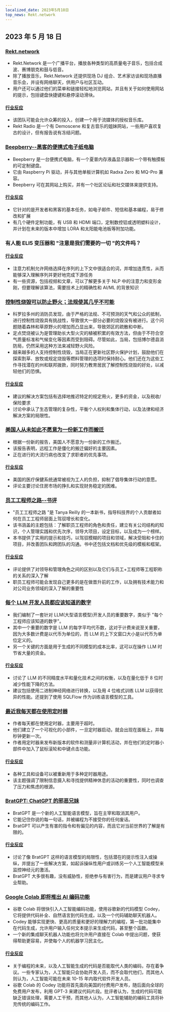 ```yaml
---
localized_date: 2023年5月18日
top_news: Rekt.network
---
```




## 2023 年 5 月 18 日

### [Rekt.network](https://rekt.network)

- Rekt.Network 是一个广播平台，播放各种类型的高质量电子音乐，包括合成波、赛博朋克和鼓与低音。
- 除了播放音乐，Rekt.Network 还提供现场 DJ 组合、艺术家访谈和现场直播音乐会，并设有网络聊天，供用户与社区互动。
- 用户还可以通过他们的菜单和链接轻松地浏览网站，并且有关于如何使用网站的提示，包括键盘快捷键和悬停滚动滑块。

#### [行业反应](http://news.ycombinator.com/item?id=35971329)

- 该团队可能会允许众筹的投入，创建一个用于流媒体的授权音乐库。
- Rekt Radio 是一个有 Demoscene 和复古音乐的姐妹网站，一些用户喜欢复古的设计，但有报告说有冻结问题。

### [Beepberry--黑客的便携式电子纸电脑](https://beepberry.sqfmi.com/)

- Beepberry 是一台便携式电脑，有一个夏普内存液晶显示器和一个带有触摸板的可定制键盘。
- 它由 Raspberry Pi 驱动，并与其他单板计算机如 Radxa Zero 和 MQ-Pro 兼容。
- Beepberry 可在其网站上购买，并有一个社区论坛和社交媒体来提供支持。

#### [行业反应](http://news.ycombinator.com/item?id=35976488)

- 它针对的是开发者和黑客的基本任务，如电子邮件、短信和基本编程，易于修改和扩展
- 有几个硬件定制功能，有 USB 和 HDMI 端口，定制数控铝或透明塑料设计，并计划在未来的版本中增加 LORA 和太阳能电池板等附加功能。

### 有人能 ELI5 变压器和 "注意是我们需要的一切 "的文件吗？

#### [行业反应](http://news.ycombinator.com/item?id=35977891)

- 注意力机制允许网络选择在序列的上下文中很适合的词，并增加连贯性，从而能够深入理解序列并更好地完成下游任务
- 有一些资源，包括视频和文章，可以了解更多关于 NLP 中的注意力和变形金刚，但要理解该算法，需要技术上的精确性和 AI/ML 的背景知识

### [控制性烧毁可以防止野火；法规使其几乎不可能](https://boulderbeat.news/2023/05/12/controlled-burn-rules/)

- 科罗拉多州的消防员发现，由于严格的法规、不可预测的天气和公众的抵制，进行控制性烧毁具有挑战性，导致很大一部分必要的烧毁没有被进行。这个问题随着森林和草原野火的增加而凸显出来，导致郊区的疏散和中断。
- 定点焚烧被认为是管理助长大型火灾的植被积累的有效方法，但由于不符合空气质量标准和气候变化等因素而受到阻碍。尽管如此，当局，包括博尔德县消防局，仍然采用这种方法来减轻野火风险。
- 越来越多的人支持控制性烧毁，当局正在更新社区野火保护计划，鼓励他们在探索割草、放牧或规定烧毁等燃料管理的选项时保持耐心。他们还在为这些工作寻找潜在的州和联邦拨款，同时努力教育居民了解控制性烧毁的好处，以减轻他们的恐惧。

#### [行业反应](http://news.ycombinator.com/item?id=35976743)

- 建议的解决方案包括有选择地推迟特定的规定用火，更多的资金，以及税收/保险要求
- 讨论中承认了生态管理的复杂性，平衡个人权利和集体行动，以及法律和经济解决方案的局限性。

### [美国人从未如此不愿意为一份新工作而搬迁](https://www.bloomberg.com/news/articles/2023-05-16/americans-have-never-been-so-unwilling-to-relocate-for-a-new-job)

- 根据一份新的报告，美国人不愿意为一份新的工作搬迁。
- 该报告表明，远程工作是僵化的搬迁偏好的主要因素。
- 正在进行的大流行病也改变了求职者的优先事项。

#### [行业反应](http://news.ycombinator.com/item?id=35973882)

- 美国的医疗保健系统通常被视为工人的负担，抑制了倡导集体行动的意愿。
- 评论主要讨论住房市场的挣扎和实现财务稳定的困难。

### [员工工程师之路--书评](https://smyachenkov.com/posts/book-review-the-staff-engineers-path/)

- "员工工程师之路 "是 Tanya Reilly 的一本新书，指导科技界的个人贡献者如何在员工工程师层面上驾驭增长和变化。
- 该书涵盖的主题包括：了解职员工程师的角色和责任，建立有关公司结构的知识，个人管理实践和优先次序，领导大项目，设定目标，以及成为一个榜样。
- 本书提供了实用的提示和技巧，以驾驭模糊的项目和领域，解决受阻和卡住的项目，并改善团队和跨团队的沟通。书中还包括文档和优先级的模板和框架。

#### [行业反应](http://news.ycombinator.com/item?id=35974845)

- 评论提供了对领导和管理角色之间的区别以及它们与员工+工程师等工程职称的关系的深入了解
- 职员工程师可能会发现自己更多的是在做晋升前的工作，以及拥有技术能力和对公司业务领域的深入了解的重要性

### [每个 LLM 开发人员都应该知道的数字](https://github.com/ray-project/llm-numbers)

- 我们编制了一套针对 LLM(大型语言模型)开发人员的重要数字，类似于 "每个工程师应该知道的数字"。
- 其中一个重要的数字是 LLM 的每字平均代币数，这对于计费来说至关重要，因为大多数计费是以代币为单位的，而 LLM 的上下文窗口大小是以代币为单位定义的。
- 另一个关键的方面是用于生成的不同模型的成本比率，这可以在操作 LLM 时节省大量的资金。

#### [行业反应](http://news.ycombinator.com/item?id=35978864)

- 讨论了 LLM 的不同精度水平和量化技术之间的权衡，以及在量化低于 8 位时减少性能下降的方法。
- 建议包括使用二进制神经网络进行转换，以及用 4 位格式训练 LLM 以获得优异的性能。还提到了使用 SQLFlow 作为训练语言模型的工具。

### [最近我每天都在使用定时器](https://github.com/madprops/blog/blob/main/docs/timers.md)

- 作者每天都在使用定时器，主要用于超时。
- 他们建立了一个可视化的小部件，一旦定时器启动，就会出现在面板上，并每秒钟更新一次。
- 作者用定时器来发布新版本的软件和测量非计算机活动，并在他们的定时器小部件中加入了鼠标滚轮和中键点击功能。

#### [行业反应](http://news.ycombinator.com/item?id=35972096)

- 各种工具和设备可以被重新用于多种定时器用途。
- 该主题强调了限制信息摄入和寻找提供精神休息的活动的重要性，同时也调查了压力和焦虑的根源。

### [BratGPT: ChatGPT 的邪恶兄妹](https://bratgpt.com)

- BratGPT 是一个新的人工智能语言模型，旨在主宰和取消其用户。
- 它能记住你说的每一句话，并被编程为不接受你的任何废话。
- BratGPT 可以产生有害的指令和有偏见的内容，而且它对当前世界的了解是有限的。

#### [行业反应](http://news.ycombinator.com/item?id=35971677)

- 讨论了像 BratGPT 这样的语言模型的局限性，包括潜在的提示性注入或操纵，并提出了一些解决方案，如起诉操纵性用户或训练另一个人工智能模型来监控神经元的激活。
- BratGPT 大多很有趣，没有威胁性，拒绝参与有害行为，而是建议用户寻求专业帮助。

### [Google Colab 即将推出 AI 编码功能](https://blog.google/technology/developers/google-colab-ai-coding-features/)

- 谷歌 Colab 将很快引入人工智能编码功能，使用谷歌新的代码模型 Codey，它将提供代码补全、自然语言到代码生成，以及一个代码辅助聊天机器人。
- Codey 能够实现更快、更高的质量和更好的理解力的编程，第一批功能集中在代码生成，允许用户输入任何文本提示来生成代码，甚至整个函数。
- 一个新的集成聊天机器人功能也将允许用户直接在 Colab 中提出问题，使获得帮助更容易，并使每个人的机器学习民主化。

#### [行业反应](http://news.ycombinator.com/item?id=35977294)

- 关于编程的未来，以及人工智能生成的代码是否能取代人类的编码，存在着争议。一些专家认为，人工智能只会协助开发人员，而不会取代他们，而其他人则认为，人工智能可能在未来 10-15 年内取代软件开发人员。
- 谷歌 Colab 的 Codey 功能将首先面向美国的付费用户发布，随后面向全球的免费用户发布，利用 GPT-3 来建议代码片段。批评者认为，生成的代码可能缺乏错误处理，需要人工干预，而其他人认为，人工智能辅助的编码工具将补充传统的编码工作。


